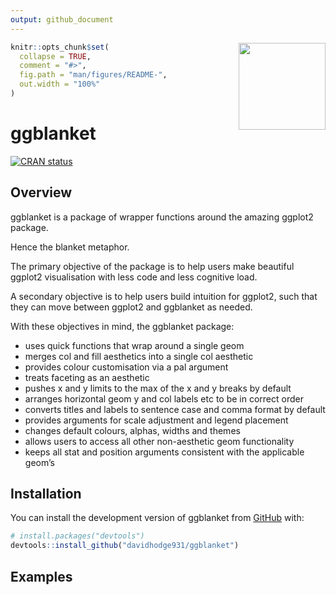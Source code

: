 ```yaml
---
output: github_document
---
```


<!-- README.md is generated from README.Rmd. Please edit that file -->

<img src="man/figures/logo.png" align="right" height="139" />

```r
knitr::opts_chunk$set(
  collapse = TRUE,
  comment = "#>",
  fig.path = "man/figures/README-",
  out.width = "100%"
)
```

# ggblanket

<!-- badges: start -->
[![CRAN status](https://www.r-pkg.org/badges/version/ggblanket)](https://CRAN.R-project.org/package=ggblanket)
<!-- badges: end -->

## Overview

ggblanket is a package of wrapper functions around the amazing ggplot2 package. 

Hence the blanket metaphor. 

The primary objective of the package is to help users make beautiful ggplot2 visualisation with less code and less cognitive load. 

A secondary objective is to help users build intuition for ggplot2, such that they can move between ggplot2 and ggblanket as needed.   

With these objectives in mind, the ggblanket package:

* uses quick functions that wrap around a single geom
* merges col and fill aesthetics into a single col aesthetic
* provides colour customisation via a pal argument
* treats faceting as an aesthetic
* pushes x and y limits to the max of the x and y breaks by default
* arranges horizontal geom y and col labels etc to be in correct order 
* converts titles and labels to sentence case and comma format by default 
* provides arguments for scale adjustment and legend placement
* changes default colours, alphas, widths and themes 
* allows users to access all other non-aesthetic geom functionality 
* keeps all stat and position arguments consistent with the applicable geom's 

## Installation

You can install the development version of ggblanket from [GitHub](https://github.com/) with:

``` r
# install.packages("devtools")
devtools::install_github("davidhodge931/ggblanket")
```
## Examples
```r

```


